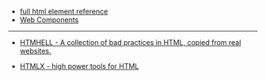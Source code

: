 - [full html element reference](https://developer.mozilla.org/en-US/docs/Web/HTML/Element)
- [Web Components](https://developer.mozilla.org/en-US/docs/Web/API/Web_components)

---

- [HTMHELL - A collection of bad practices in HTML, copied from real websites.](https://www.htmhell.dev/)


- [HTMLX - high power tools for HTML](https://htmx.org/)